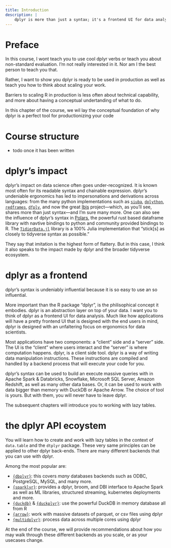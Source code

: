 ```yaml
---
title: Introduction
description: |
    dplyr is more than just a syntax; it's a frontend UI for data analysis, allowing users to write data manipulation instructions that can be executed in various backends. The dplyr API ecosystem includes packages like dbplyr, multidplyr, and sparklyr, which enable execution of dplyr code in different environments.
---
```


# Preface {.reading}

 In this course, I wont teach you to use cool dplyr verbs or teach you about non-standard evaluation. I'm not really interested in it. Nor am I the best person to teach you that. 
 
 Rather, I want to show you dplyr is ready to be used in production as well as teach you how to think about scaling your work. 
 
 Barriers to scaling R in production is less often about technical capability, and more about having a conceptual undertanding of what to do.
 
 In this chapter of the course, we wil lay the conceptual foundation of why dplyr is a perfect tool for productionizing your code

# Course structure {.reading}

- todo once it has been written

# dplyr's impact {.reading}

dplyr's impact on data science often goes under-recognized. It is known most often for its readable syntax and chainable expression. dplyr's undeniable ergonomics has led to impersonations and derivations across languages: from the many python implementations such as [`siuba`](https://github.com/machow/siuba), [`dplython`](https://pythonhosted.org/dplython/), [`redframes`](https://github.com/maxhumber/redframes), [`dfply`](https://github.com/kieferk/dfply),  and now the great [Ibis](https://ibis-project.org/) project—which, as you'll see, shares more than just syntax—and I'm sure many more. One can also see the influence of dplyr's syntax in [Polars](https://docs.pola.rs/), the powerful rust based dataframe library with navtive bindings to python and community provided bindings to R. The [`TidierData.jl`](https://tidierorg.github.io/TidierData.jl/latest/) library is a 100% Julia implementation that "stick[s] as closely to tidyverse syntax as possible."

They say that imitation is the highest form of flattery. But in this case, I think it also speaks to the impact made by dplyr and the broader tidyverse ecosystem. 

# dplyr as a frontend {.reading}

dplyr's syntax is undeniably influential because it is so easy to use an so influential.

More important than the R package "dplyr", is the philisophical concept it embodies. dplyr is an abstraction layer on top of your data. I want you to think of dplyr as a frontend UI for data analysis. Much like how applications will have a pretty frontend UI that is designed with the end users in mind, dplyr is designed with an unfaltering focus on ergonomics for data scientists. 

Most applications have two components: a "client" side and a "server" side. The UI is the "client" where users interact and the "server" is where computation happens. dplyr, is a client side tool. dplyr is a way of writing data manipulation instructions. These instructions are compiled and handled by a backend process that will execute your code for you.

dplyr's syntax can be used to build an execute massive queries with in Apache Spark & Databricks, Snowflake, Microsoft SQL Server, Amazon Redshift, as well as many other data bases. Or, it can be used to work with data bigger than memory with DuckDB or Apache Arrow. The choice of tool is yours. But with them, you will never have to leave dplyr.

The subsequent chapters will introduce you to working with lazy tables. 

# the dplyr API ecoystem {.reading}

You will learn how to create and work with lazy tables in the context of `data.table` and the `dtplyr` package. These very same principles can be applied to other dplyr back-ends. There are many different backends that you can use with dplyr. 

Among the most popular are: 

- [`{dbplyr}`](https://dbplyr.tidyverse.org/reference/index.html#built-in-database-backends): this covers _many_ databases backends such as ODBC, PostgreSQL, MySQL, and many more.
- [`{sparklyr}`](https://spark.posit.co/): provides a dplyr, broom, and DBI interface to Apache Spark as well as ML libraries, structured streaming, kubernetes deployments and more.
- [`{duckdb}`](https://r.duckdb.org/) & [`{duckplyr}`](https://duckdblabs.github.io/duckplyr/): use the powerful DuckDB in memory database all from R
- [`{arrow}`](https://arrow.apache.org/docs/r/): work with massive datasets of parquet, or csv files using dplyr
- [`{multidplyr}`](https://github.com/tidyverse/multidplyr/): process data across multiple cores using dplyr
    
At the end of the course, we will provide recommendations about how you may walk through these different backends as you scale, or as your usecases change. 
